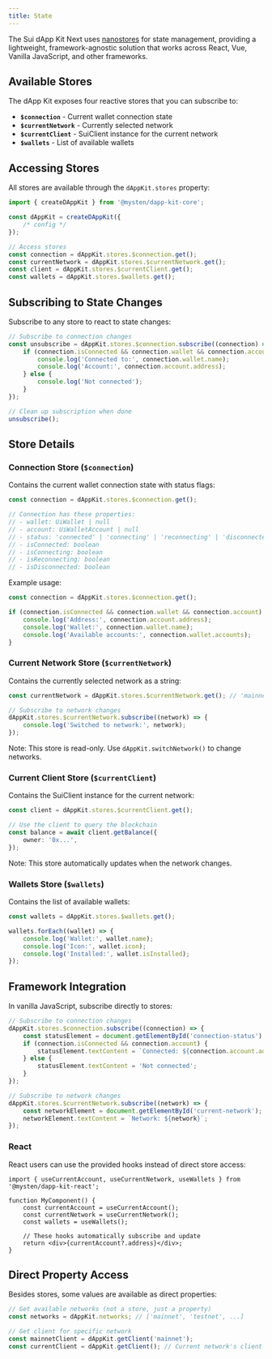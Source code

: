 ```yaml
---
title: State
---
```


The Sui dApp Kit Next uses [nanostores](https://github.com/nanostores/nanostores) for state
management, providing a lightweight, framework-agnostic solution that works across React, Vue,
Vanilla JavaScript, and other frameworks.

## Available Stores

The dApp Kit exposes four reactive stores that you can subscribe to:

- **`$connection`** - Current wallet connection state
- **`$currentNetwork`** - Currently selected network
- **`$currentClient`** - SuiClient instance for the current network
- **`$wallets`** - List of available wallets

## Accessing Stores

All stores are available through the `dAppKit.stores` property:

```typescript
import { createDAppKit } from '@mysten/dapp-kit-core';

const dAppKit = createDAppKit({
	/* config */
});

// Access stores
const connection = dAppKit.stores.$connection.get();
const currentNetwork = dAppKit.stores.$currentNetwork.get();
const client = dAppKit.stores.$currentClient.get();
const wallets = dAppKit.stores.$wallets.get();
```

## Subscribing to State Changes

Subscribe to any store to react to state changes:

```typescript
// Subscribe to connection changes
const unsubscribe = dAppKit.stores.$connection.subscribe((connection) => {
	if (connection.isConnected && connection.wallet && connection.account) {
		console.log('Connected to:', connection.wallet.name);
		console.log('Account:', connection.account.address);
	} else {
		console.log('Not connected');
	}
});

// Clean up subscription when done
unsubscribe();
```

## Store Details

### Connection Store (`$connection`)

Contains the current wallet connection state with status flags:

```typescript
const connection = dAppKit.stores.$connection.get();

// Connection has these properties:
// - wallet: UiWallet | null
// - account: UiWalletAccount | null
// - status: 'connected' | 'connecting' | 'reconnecting' | 'disconnected'
// - isConnected: boolean
// - isConnecting: boolean
// - isReconnecting: boolean
// - isDisconnected: boolean
```

Example usage:

```typescript
const connection = dAppKit.stores.$connection.get();

if (connection.isConnected && connection.wallet && connection.account) {
	console.log('Address:', connection.account.address);
	console.log('Wallet:', connection.wallet.name);
	console.log('Available accounts:', connection.wallet.accounts);
}
```

### Current Network Store (`$currentNetwork`)

Contains the currently selected network as a string:

```typescript
const currentNetwork = dAppKit.stores.$currentNetwork.get(); // 'mainnet' | 'testnet' | ...

// Subscribe to network changes
dAppKit.stores.$currentNetwork.subscribe((network) => {
	console.log('Switched to network:', network);
});
```

Note: This store is read-only. Use `dAppKit.switchNetwork()` to change networks.

### Current Client Store (`$currentClient`)

Contains the SuiClient instance for the current network:

```typescript
const client = dAppKit.stores.$currentClient.get();

// Use the client to query the blockchain
const balance = await client.getBalance({
	owner: '0x...',
});
```

Note: This store automatically updates when the network changes.

### Wallets Store (`$wallets`)

Contains the list of available wallets:

```typescript
const wallets = dAppKit.stores.$wallets.get();

wallets.forEach((wallet) => {
	console.log('Wallet:', wallet.name);
	console.log('Icon:', wallet.icon);
	console.log('Installed:', wallet.isInstalled);
});
```

## Framework Integration

In vanilla JavaScript, subscribe directly to stores:

```typescript
// Subscribe to connection changes
dAppKit.stores.$connection.subscribe((connection) => {
	const statusElement = document.getElementById('connection-status');
	if (connection.isConnected && connection.account) {
		statusElement.textContent = `Connected: ${connection.account.address}`;
	} else {
		statusElement.textContent = 'Not connected';
	}
});

// Subscribe to network changes
dAppKit.stores.$currentNetwork.subscribe((network) => {
	const networkElement = document.getElementById('current-network');
	networkElement.textContent = `Network: ${network}`;
});
```

### React

React users can use the provided hooks instead of direct store access:

```tsx
import { useCurrentAccount, useCurrentNetwork, useWallets } from '@mysten/dapp-kit-react';

function MyComponent() {
	const currentAccount = useCurrentAccount();
	const currentNetwork = useCurrentNetwork();
	const wallets = useWallets();

	// These hooks automatically subscribe and update
	return <div>{currentAccount?.address}</div>;
}
```

## Direct Property Access

Besides stores, some values are available as direct properties:

```typescript
// Get available networks (not a store, just a property)
const networks = dAppKit.networks; // ['mainnet', 'testnet', ...]

// Get client for specific network
const mainnetClient = dAppKit.getClient('mainnet');
const currentClient = dAppKit.getClient(); // Current network's client
```
